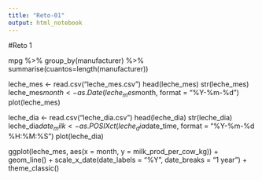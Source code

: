 ```yaml
---
title: "Reto-01"
output: html_notebook
---
```

#Reto 1

mpg %>% group_by(manufacturer) %>% summarise(cuantos=length(manufacturer))



leche_mes <- read.csv("leche_mes.csv")
head(leche_mes)
str(leche_mes)
leche_mes$month <- as.Date(leche_mes$month, format = "%Y-%m-%d")
plot(leche_mes)

leche_dia <- read.csv("leche_dia.csv")
head(leche_dia)
str(leche_dia)
leche_dia$date_milk <- as.POSIXct(leche_dia$date_time, format = "%Y-%m-%d %H:%M:%S")
plot(leche_dia)

ggplot(leche_mes, aes(x = month, y = milk_prod_per_cow_kg)) + 
  geom_line() + 
  scale_x_date(date_labels = "%Y", date_breaks = "1 year") + 
  theme_classic()

